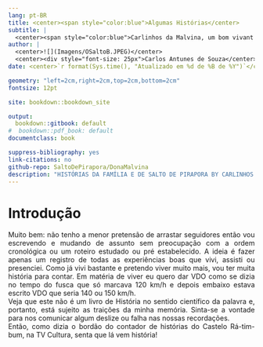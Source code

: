 ```yaml
---
lang: pt-BR
title: <center><span style="color:blue">Algumas Histórias</center>
subtitle: |
  <center><span style="color:blue">Carlinhos da Malvina, um bom vivant na sua própria definição: Minha Família e Minha Cidade</center>
author: |
  <center>![](Imagens/OSaltoB.JPEG)</center>
  <center><div style="font-size: 25px">Carlos Antunes de Souza</center>
date: <center>`r format(Sys.time(), "Atualizado em %d de %B de %Y")`</center>

geometry: "left=2cm,right=2cm,top=2cm,bottom=2cm"
fontsize: 12pt

site: bookdown::bookdown_site

output:
  bookdown::gitbook: default
#  bookdown::pdf_book: default
documentclass: book

suppress-bibliography: yes
link-citations: no
github-repo: SaltoDePirapora/DonaMalvina
description: "HISTÓRIAS DA FAMÍLIA E DE SALTO DE PIRAPORA BY CARLINHOS DA MALVINA, UM BOM VIVANT NA SUA PRÓPRIA DEFINIÇÃO"
---
```


# Introdução {-}
<div style="text-align: justify">
Muito bem: não tenho a menor pretensão de arrastar seguidores então vou escrevendo e mudando de assunto sem preocupação com a ordem cronológica ou um roteiro estudado ou pré estabelecido. A ideia é fazer apenas um registro de todas as experiências boas que vivi, assisti ou presenciei. Como já vivi bastante e pretendo viver muito mais, vou ter muita história para contar. Em matéria de viver eu quero dar VDO como se dizia no tempo do fusca que só marcava 120 km/h e depois embaixo estava escrito VDO que seria 140 ou 150 km/h.      
Veja que este não é um livro de História no sentido científico da palavra e, portanto, está sujeito as traições da minha memória. Sinta-se a vontade para nos comunicar algum deslize ou falha nas nossas recordações.     
Então, como dizia o bordão do contador de histórias do Castelo Rá-tim-bum, na TV Cultura, senta que lá vem história!       
